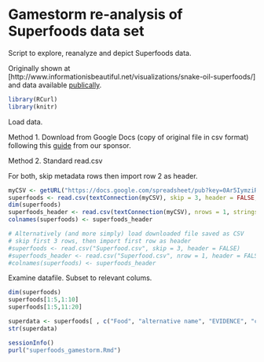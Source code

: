 Gamestorm re-analysis of Superfoods data set
================================================

Script to explore, reanalyze and depict Superfoods data.

Originally shown at [http://www.informationisbeautiful.net/visualizations/snake-oil-superfoods/]
and data available [publically](https://docs.google.com/spreadsheet/ccc?key=0Aqe2P9sYhZ2ndHdORGgxdl9xbzJ1enJJNVc5cDFJWXc#gid=2).

```r
library(RCurl)
library(knitr)
```

Load data.

Method 1. Download from Google Docs (copy of original file in csv format) following this [guide](http://blog.revolutionanalytics.com/2009/09/how-to-use-a-google-spreadsheet-as-data-in-r.html) from our sponsor.

Method 2. Standard read.csv

For both, skip metadata rows then import row 2 as header.                                
                                
```r
myCSV <- getURL("https://docs.google.com/spreadsheet/pub?key=0Ar5IymziRJ_9dDl1aTdSRlZKakpnNXVjT2ZmVzdaQ1E&single=true&gid=2&output=csv")
superfoods <- read.csv(textConnection(myCSV), skip = 3, header = FALSE, stringsAsFactors = FALSE)
dim(superfoods)
superfoods_header <- read.csv(textConnection(myCSV), nrows = 1, stringsAsFactors = FALSE)
colnames(superfoods) <- superfoods_header

# Alternatively (and more simply) load downloaded file saved as CSV
# skip first 3 rows, then import first row as header
#superfoods <- read.csv("Superfood.csv", skip = 3, header = FALSE)
#superfoods_header <- read.csv("Superfood.csv", nrow = 1, header = FALSE, stringsAsFactors = FALSE)
#colnames(superfoods) <- superfoods_header
```

Examine datafile. Subset to relevant colums.

```r
dim(superfoods)
superfoods[1:5,1:10]
superfoods[1:5,11:20]

superdata <- superfoods[ , c("Food", "alternative name", "EVIDENCE", "condition", "HEALTH CONDITION", "TYPE", "One to watch", "POPULARITY", "NO OF STUDIES WE EXAMINED", "SCIENTIFIC INTEREST")]
str(superdata)
```
                                
```r
sessionInfo()
purl("superfoods_gamestorm.Rmd")
```

